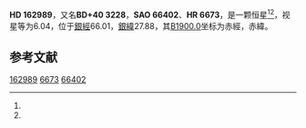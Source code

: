 {{Starbox begin
| name = HD 162989
}}
{{Starbox observe
| epoch = [[J2000.0|J2000.0]]
| constell = {{星座名待查}}<ref name=SIMBAD>{{cite web
 | url=http://simbad.u-strasbg.fr/simbad/sim-id?Ident=HR+6673
 | title =Pulsating variable Star
 | publisher=Centre de Données astronomiques de Strasbourg
 | work=SIMBAD
 | accessdate=2012-07-13}}</ref><ref name=DATA>{{cite web
 | url=http://vizier.u-strasbg.fr/viz-bin/VizieR-5?-out.add=.&-source=5050&-corr=PK=HR&-out.max=9999&HR=6673
 | title=VizieR Detailed Page
 | accessdate=2012-07-13
 | archive-date=2016-03-04
 | archive-url=https://web.archive.org/web/20160304142657/http://vizier.u-strasbg.fr/viz-bin/VizieR-5?-out.add=.&-source=5050&-corr=PK=HR&-out.max=9999&HR=6673
 | dead-url=no
 }}</ref>
| 星官 = 
| ra = {{RA|17|52|4.7}}<ref name=SIMBAD /><ref name=DATA />
| dec = {{DEC|+39|58|56}}<ref name=SIMBAD /><ref name=DATA />
| appmag_v = 6.04<ref name=SIMBAD /><ref name=DATA />
}}
{{Starbox character
| class = gK4<ref name=SIMBAD /><ref name=DATA />
| b-v = 1.33<ref name=SIMBAD /><ref name=DATA />
| u-b = 1.49<ref name=SIMBAD /><ref name=DATA />
| r-i = <ref name=SIMBAD /><ref name=DATA />
| variable = 
}}
{{Starbox astrometry
| radial_v = 1.49
| prop_mo_ra = -66
| parallax = 0.015
| p_error = 
}}
{{Starbox catalog
| names =BD+40 3228，[[SAO星表|SAO]] 66402，[[HD星表|HD]] 162989，[[HR星表|HR]] 6673}}
{{Starbox reference |Simbad=HR+6673}}
{{Starbox end}}

'''HD 162989'''，又名'''BD+40 3228'''，'''SAO 66402'''、'''HR 6673'''，是一颗恒星<ref name=SIMBAD /><ref name=DATA />，视星等为6.04，位于[[銀道座標系|銀經]]66.01，[[銀道座標系|銀緯]]27.88，其[[B1900.0|B1900.0]]坐标为赤經{{RA|17|48|49.4}}，赤緯{{DEC|+40|27.88|14}}。

== 参考文献 ==
{{reflist}}

{{star-stub}}

[[Category:HD和HDE天體|162989]]
[[Category:HR天體|6673]]
[[Category:SAO天體|66402]]